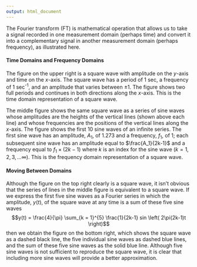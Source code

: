 ```yaml
---
output: html_document
---
```


<!-- The following script makes it possible to use the mhchem -->
<!-- latex package in a .Rmd file and to knit it into an .html file -->
<!-- the font size is scaled to 90% to match text -->

```{=html}
<script type="text/x-mathjax-config">
MathJax.Hub.Config({
  TeX: {
    extensions: ["[Contrib]/mhchem/mhchem.js"]
}
});
MathJax.Hub.Config({ 
        "HTML-CSS": { scale: 90 }, 
        SVG: { linebreaks: { automatic:true } }, 
 });
</script>
```

<!-- text for introduction -->

The Fourier transform (FT) is mathematical operation that allows us to take a signal recorded in one measurement domain (perhaps time) and convert it into a complementary signal in another measurement domain (perhaps frequency), as illustrated here.

#### Time Domains and Frequency Domains

The figure on the upper right is a square wave with amplitude on the *y*-axis and time on the *x*-axis. The square wave has a period of 1 sec, a frequency of 1 sec^-1^, and an amplitude that varies between $\pm 1$. The figure shows two full periods and continues in both directions along the *x*-axis. This is the time domain representation of a square wave. 

The middle figure shows the same square wave as a series of sine waves whose amplitudes are the heights of the vertical lines (shown above each line) and whose frequencies are the positions of the vertical lines along the *x*-axis. The figure shows the first 10 sine waves of an infinite series. The first sine wave has an amplitude, $A_1$, of 1.273 and a frequency, $f_1$, of 1; each subsequent sine wave has an amplitude equal to $\frac{A_1}{2k-1}$ and a frequency equal to $f_1 \times (2k-1)$ where $k$ is an index for the sine wave $(k = 1, 2, 3, \dots \infty)$. This is the frequency domain representation of a square wave.

#### Moving Between Domains

Although the figure on the top right clearly is a square wave, it isn't obvious that the series of lines in the middle figure is equivalent to a square wave. If we express the first five sine waves as a Fourier series in which the amplitude, $y(t)$, of the square wave at any time is a sum of these five sine waves
$$y(t) = \frac{4}{\pi} \sum_{k = 1}^{5} \frac{1}{2k-1} sin \left( 2\pi(2k-1)t \right)$$
then we obtain the figure on the bottom right, which shows the square wave as a dashed black line, the five individual sine waves as dashed blue lines, and the sum of these five sine waves as the solid blue line. Although five sine waves is not sufficient to reproduce the square wave, it is clear that including more sine waves will provide a better approximation.
